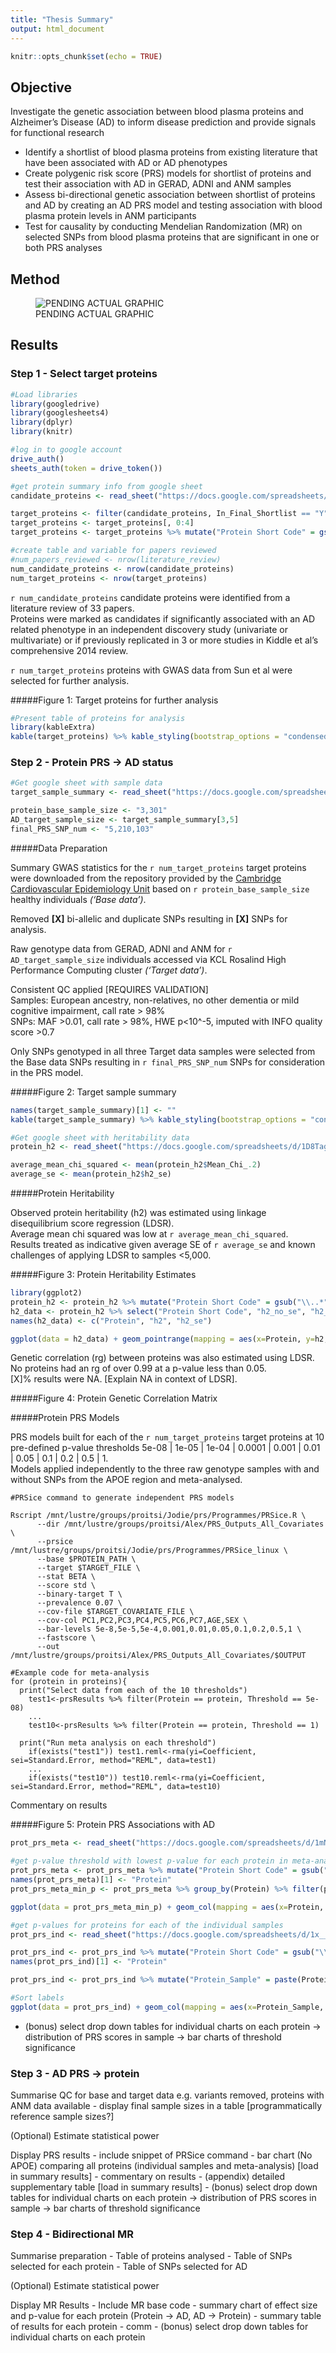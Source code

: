 ```yaml
---
title: "Thesis Summary"
output: html_document
---
```


```r
knitr::opts_chunk$set(echo = TRUE)
```

## Objective

Investigate the genetic association between blood plasma proteins and Alzheimer’s Disease (AD) to inform disease prediction and provide signals for functional research

* Identify a shortlist of blood plasma proteins from existing literature that have been associated with AD or AD phenotypes
* Create polygenic risk score (PRS) models for shortlist of proteins and test their association with AD in GERAD, ADNI and ANM samples
* Assess bi-directional genetic association between shortlist of proteins and AD by creating an AD PRS model and testing association with blood plasma protein levels in ANM participants
* Test for causality by conducting Mendelian Randomization (MR) on selected SNPs from blood plasma proteins that are significant in one or both PRS analyses

## Method
![PENDING ACTUAL GRAPHIC](smiley.jpg)

## Results 

### Step 1 - Select target proteins

```r
#Load libraries
library(googledrive)
library(googlesheets4)
library(dplyr)
library(knitr)

#log in to google account
drive_auth()
sheets_auth(token = drive_token())

#get protein summary info from google sheet
candidate_proteins <- read_sheet("https://docs.google.com/spreadsheets/d/1J6bPGIw7irreVpgG-cuY-L6nidN6nUVle29XyhE_TZ8/edit#gid=1736283616", sheet = "Table1_Step1_Target_Proteins_For_Results")

target_proteins <- filter(candidate_proteins, In_Final_Shortlist == "Y")
target_proteins <- target_proteins[, 0:4]
target_proteins <- target_proteins %>% mutate("Protein Short Code" = gsub("\\..*","",SOMAmerID)) %>% select(1:2, `Protein Short Code`, everything())

#create table and variable for papers reviewed
#num_papers_reviewed <- nrow(literature_review)
num_candidate_proteins <- nrow(candidate_proteins)
num_target_proteins <- nrow(target_proteins)

```

`r num_candidate_proteins` candidate proteins were identified from a literature review of 33 papers.  
Proteins were marked as candidates if significantly associated with an AD related phenotype in an independent discovery study (univariate or multivariate) or if previously replicated in 3 or more studies in Kiddle et al's comprehensive 2014 review.
 
`r num_target_proteins` proteins with GWAS data from Sun et al were selected for further analysis.
  
  
  
#####Figure 1: Target proteins for further analysis
```r
#Present table of proteins for analysis
library(kableExtra)
kable(target_proteins) %>% kable_styling(bootstrap_options = "condensed", full_width = F, position="left")
```
  
  
  
### Step 2 - Protein PRS -> AD status

```r
#Get google sheet with sample data
target_sample_summary <- read_sheet("https://docs.google.com/spreadsheets/d/1JwJrrme5_OUVt4GRcbNJ71m2rK7KR-L6HF-gHeKNiK0/edit#gid=0", sheet = "Table2_Step2_Target_Sample")

protein_base_sample_size <- "3,301"
AD_target_sample_size <- target_sample_summary[3,5]
final_PRS_SNP_num <- "5,210,103"
```

#####Data Preparation

Summary GWAS statistics for the `r num_target_proteins` target proteins were downloaded from the repository provided by the [Cambridge Cardiovascular Epidemiology Unit](http://www.phpc.cam.ac.uk/ceu/proteins/) based on `r protein_base_sample_size` healthy individuals *('Base data')*.  
  
Removed **[X]** bi-allelic and duplicate SNPs resulting in **[X]** SNPs for analysis.  

Raw genotype data from GERAD, ADNI and ANM for `r AD_target_sample_size` individuals accessed via KCL Rosalind High Performance Computing cluster *('Target data')*.  

Consistent QC applied [REQUIRES VALIDATION]  
Samples: European ancestry, non-relatives, no other dementia or mild cognitive impairment, call rate > 98%   
SNPs: MAF >0.01, call rate > 98%, HWE p<10^-5, imputed with INFO quality score >0.7  
  
  
Only SNPs genotyped in all three Target data samples were selected from the Base data SNPs resulting in `r final_PRS_SNP_num` SNPs for consideration in the PRS model.  
  
  
#####Figure 2: Target sample summary
```r
names(target_sample_summary)[1] <- ""
kable(target_sample_summary) %>% kable_styling(bootstrap_options = "condensed", full_width = F, position="left")
```

```r
#Get google sheet with heritability data
protein_h2 <- read_sheet("https://docs.google.com/spreadsheets/d/1D8TagzAdtFOX-k5okLfKbmEcmdBpxyH0QkBfqFw_Mqo/edit#gid=165014093", sheet = "heritabilityCheckResults")

average_mean_chi_squared <- mean(protein_h2$Mean_Chi_.2)
average_se <- mean(protein_h2$h2_se)
```

#####Protein Heritability

Observed protein heritability (h2) was estimated using linkage disequilibrium score regression (LDSR).  
Average mean chi squared was low at `r average_mean_chi_squared`.  
Results treated as indicative given average SE of `r average_se` and known challenges of applying LDSR to samples <5,000.  

#####Figure 3: Protein Heritability Estimates

```r
library(ggplot2)
protein_h2 <- protein_h2 %>% mutate("Protein Short Code" = gsub("\\..*","",Protein)) %>% select(1, `Protein Short Code`, everything())
h2_data <- protein_h2 %>% select("Protein Short Code", "h2_no_se", "h2_se")
names(h2_data) <- c("Protein", "h2", "h2_se")

ggplot(data = h2_data) + geom_pointrange(mapping = aes(x=Protein, y=h2, ymin=h2-h2_se, ymax=h2+h2_se)) + geom_hline(yintercept=1, linetype="dashed", color = "red") + geom_hline(yintercept=0, linetype="dashed", color = "red") + theme(axis.text.x=element_text(angle = -90, hjust = 0))


```

Genetic correlation (rg) between proteins was also estimated using LDSR.  
No proteins had an rg of over 0.99 at a p-value less than 0.05.  
[X]% results were NA. [Explain NA in context of LDSR].   

#####Figure 4: Protein Genetic Correlation Matrix
  

#####Protein PRS Models    
    
PRS models built for each of the `r num_target_proteins` target proteins at 10 pre-defined p-value thresholds 5e-08 | 1e-05 | 1e-04 | 0.0001 | 0.001 | 0.01 | 0.05 | 0.1 | 0.2 | 0.5 | 1.  
Models applied independently to the three raw genotype samples with and without SNPs from the APOE region and meta-analysed.   
  
```
#PRSice command to generate independent PRS models

Rscript /mnt/lustre/groups/proitsi/Jodie/prs/Programmes/PRSice.R \
      --dir /mnt/lustre/groups/proitsi/Alex/PRS_Outputs_All_Covariates \
      --prsice /mnt/lustre/groups/proitsi/Jodie/prs/Programmes/PRSice_linux \
      --base $PROTEIN_PATH \
      --target $TARGET_FILE \
      --stat BETA \
      --score std \
      --binary-target T \
      --prevalence 0.07 \
      --cov-file $TARGET_COVARIATE_FILE \
      --cov-col PC1,PC2,PC3,PC4,PC5,PC6,PC7,AGE,SEX \
      --bar-levels 5e-8,5e-5,5e-4,0.001,0.01,0.05,0.1,0.2,0.5,1 \
      --fastscore \
      --out /mnt/lustre/groups/proitsi/Alex/PRS_Outputs_All_Covariates/$OUTPUT
      
#Example code for meta-analysis
for (protein in proteins){ 
  print("Select data from each of the 10 thresholds")
    test1<-prsResults %>% filter(Protein == protein, Threshold == 5e-08)
    ...
    test10<-prsResults %>% filter(Protein == protein, Threshold == 1)
     
  print("Run meta analysis on each threshold")
    if(exists("test1")) test1.reml<-rma(yi=Coefficient, sei=Standard.Error, method="REML", data=test1)
    ...
    if(exists("test10")) test10.reml<-rma(yi=Coefficient, sei=Standard.Error, method="REML", data=test10)

```
  
    
Commentary on results    
  
  
#####Figure 5: Protein PRS Associations with AD

```r

prot_prs_meta <- read_sheet("https://docs.google.com/spreadsheets/d/1mNLTBwvKA17XF69qJw2JqS3upuKkAgWh2pXSDv3m1Yk/edit#gid=885908508", sheet = "prsMetaAnalysisResults_NO_APOE")

#get p-value threshold with lowest p-value for each protein in meta-analysis
prot_prs_meta <- prot_prs_meta %>% mutate("Protein Short Code" = gsub("\\..*","",Protein)) %>% select(1, `Protein Short Code`, everything()) %>% select(-Protein)
names(prot_prs_meta)[1] <- "Protein"
prot_prs_meta_min_p <- prot_prs_meta %>% group_by(Protein) %>% filter(p == min(p))

ggplot(data = prot_prs_meta_min_p) + geom_col(mapping = aes(x=Protein, y=P_MinusLog10)) + geom_hline(yintercept=1.3, linetype="dashed", color = "red") + expand_limits(y = c(0, 2.5)) + theme(axis.text.x=element_text(angle = -90, hjust = 0)) + geom_text(aes(x=Protein, y=P_MinusLog10,label=Threshold, vjust=-0.5))

```


```r
#get p-values for proteins for each of the individual samples
prot_prs_ind <- read_sheet("https://docs.google.com/spreadsheets/d/1x__FaOVEGs_aZol1Y65vlShIGiSWTmQvjf7Q0lpd4nc/edit#gid=1059518305", sheet = "prsResults_1_NO_APOE")

prot_prs_ind <- prot_prs_ind %>% mutate("Protein Short Code" = gsub("\\..*","",Protein)) %>% select(1, `Protein Short Code`, everything()) %>% select(-Protein)
names(prot_prs_ind)[1] <- "Protein"

prot_prs_ind <- prot_prs_ind %>% mutate("Protein_Sample" = paste(Protein, Sample))

#Sort labels
ggplot(data = prot_prs_ind) + geom_col(mapping = aes(x=Protein_Sample, y=P_MinusLog10, fill=Sample)) + geom_hline(yintercept=1.3, linetype="dashed", color = "red") + theme(axis.text.x=element_text(angle = -90, hjust = 0))

```

- (bonus) select drop down tables for individual charts on each protein 
  -> distribution of PRS scores in sample
  -> bar charts of threshold significance
  
  
### Step 3 - AD PRS -> protein
  
Summarise QC for base and target data e.g. variants removed, proteins with ANM data available
- display final sample sizes in a table [programmatically reference sample sizes?]

(Optional) Estimate statistical power

Display PRS results
- include snippet of PRSice command
- bar chart (No APOE) comparing all proteins (individual samples and meta-analysis) [load in summary results]
- commentary on results 
- (appendix) detailed supplementary table [load in summary results]
- (bonus) select drop down tables for individual charts on each protein 
  -> distribution of PRS scores in sample
  -> bar charts of threshold significance
  
### Step 4 - Bidirectional MR

Summarise preparation 
- Table of proteins analysed
- Table of SNPs selected for each protein
- Table of SNPs selected for AD

(Optional) Estimate statistical power

Display MR Results 
- Include MR base code
- summary chart of effect size and p-value for each protein (Protein -> AD, AD -> Protein)
- summary table of results for each protein
- comm
- (bonus) select drop down tables for individual charts on each protein




